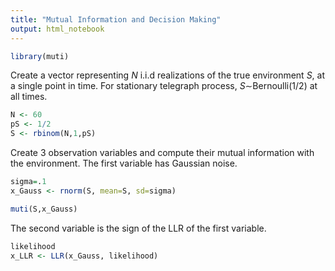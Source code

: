 ```yaml
---
title: "Mutual Information and Decision Making"
output: html_notebook
---
```

<!-- 
     executing *Ctrl+Shift+Enter*. 
     Add a new chunk *Ctrl+Alt+I*.
     *Ctrl+Shift+K* to preview the HTML file).
    -->
```r
library(muti)
```
Create a vector representing $N$ i.i.d realizations of the true environment $S$, at a single point in time.
For stationary telegraph process, $S\sim$Bernoulli$(1/2)$ at all times.
```r
N <- 60
pS <- 1/2
S <- rbinom(N,1,pS)
```
Create 3 observation variables and compute their mutual information with the environment.
The first variable has Gaussian noise.
```r
sigma=.1
x_Gauss <- rnorm(S, mean=S, sd=sigma)
```
```r
muti(S,x_Gauss)
```

The second variable is the sign of the LLR of the first variable.
```r
likelihood
x_LLR <- LLR(x_Gauss, likelihood)
```



